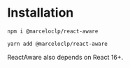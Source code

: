 # Installation

```bash
npm i @marceloclp/react-aware
```

```bash
yarn add @marceloclp/react-aware
```

ReactAware also depends on React 16+.
